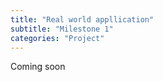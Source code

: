 ```yaml
---
title: "Real world appllication"
subtitle: "Milestone 1"
categories: "Project"
---
```


Coming soon
